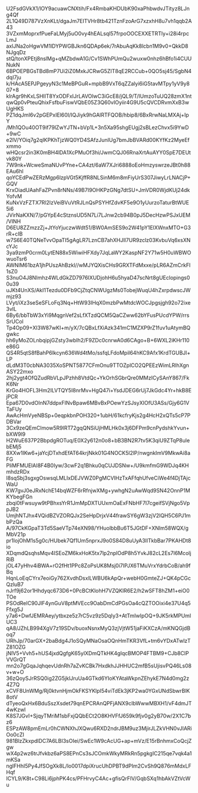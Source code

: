 U2FsdGVkX1/lOY9acuawCNXtih/Fx4RmbaKHDUbK90xaPhbwdvJTityz8LJng4Qf
2L1Q49D787VzXnKLt/dgaJm7EITVHr8tb421TznFzoArG7xzxhH8u7vh1qqb2A43
3VZxmMoprxfPueFaLMyj5uO0vy4hEALsql57frpoOOCEXXETRTly+i28i4rpcLmJ
axlJNa2oHgwVM1lDYPWGBJkn6QDAp6ek/7rAbuAqKk8lcbn1M9v0+QkkD8NJgqDz
stQ/tonXPEtj8nslMg+qMZbdwA1G/Cv1SWhPUmQu2wuxw0nhz6hBfo1i4CUUNukN
6BPOEPBGsTBd8mP7Ui2iZ0MxkJCRwG5ZIT8qE2RCCub+0QO5sj45/SgbN4dqI7ju
k/HAcA5EPJPgeyyN3c1MeBPGuR+mpbB9VxT6qZZalyi6iG5tavMTpy1yV9y807+8
klrAgr9hKxLSHlIT8YxODFxIJrLAVOlwC3iGcE8/jQL9/T/lUmzoTuUQ28zmX1nt
qwQp0vPteuQhixFsfbuFiswVQbE05Z3Q60vIOyiir4G9U5cQVCDRvmXxB3wUgHKS
PZ1dqJmI6v2pGEPxIEl60I/IQJiyk9hGAlRTFQOB/hbip8/6BxRrwNaLMXAj+IpY
/Mh1QOu40OT9if79lZwYJTN+bVp1L+3n5Xa95shgEUgj2sBLezChvx5i9YwD+9wC
e2lV/YOiq7g2qIKPKhTjzWQ0YD4SAfzJunIUg7bmJbBVARd00KYfKz2MyeEfxmmo
wHQcsr2in3K0mBH4lDA1XcPMuOf3hi/JwmCQJ06RnaXrtAuAYY0SpE7DEUtvk80Y
7W9nk+WcweSmaNUvPYne+CA4zt/6aW7XJri6888oEoHmzyswrzeJBt0h88EAu6hl
qoYCEdPwZERzMgp6lzpVGt5KjffR8NLSinM6m8mFiyUrS307JiwyLrLNACjP+GQV
KrxOiadUAahFaZPvn8rNNs/49B7I9OHKPzGNg7dtSU+JmVDR0WjdKUj24dkYofvM
KuNxVzFZTX7Rl2lzVeiBVuVtRJLnQsPSYHfZdvKF5e9O1yUurzoTaturBtWUE5i6
JVirNaKXN/7/pGYpE4cStznsUD5N7Li7LJnw2cb94B0pJ5DecHzwPSJxUEM/VINH
D6EU8ZZmzzZj+JtYoYjuczwWdt51/BW0AmSES9o2W41pY1ElXWnxMTO+G3rR+cIB
w7S6E40TQNeTvvOpaTI5gAgLR7LznCB7ahXHJlI7UR9zclz03KvbuVq6xsXNcYJc
3ya9zmP0crm0LytEN88x5WiwiHFXdy7JqLaWY2KaspNF2Y71w5H0uWBWOwuoTsr6
AWNIM61bzA1jhPUszAhBzkl//wMJYQXisCHs9GRXTFdMxxe/pLR6AZmCrkFl1sZ0
S3nuO4J8NImhz4WLdGkZD7976IXUDjohH6u5hyaD47scNrt8gUEclopings00u39
uJKt4UnXS/AkI1Tezdu0DFb9CjZtqCNWUgzMs0TobejWuqU4hZxrpdwscJWmjz93
LVyt/iXz3seSeSFLoFq3Nq+HtW93IHqX0mzbPwMtdcWOCJpgsjgh92o72ixe3vIL
6By6/bbTbW3xYi9MqgnVef2sLfXTzdQCM5QaCZww62bYFusPUcdYPW/rrsSrUCol
Tp4Op09+XI3W87wKI+m/yX/7cQBxLfXiAzk341mC1MZXP9rZ1fuv1uAtymBQgwkc
hh6yMoZOLnbqipjGZsty3wbIh2/F9ZDc0cnrwA0d6CAgo+B+6WXL2iKHr110e86G
QS4R5qtS8fBahP6lkcyn636Wd4tMo/ssfqLFdoMpil64hKC9Afx1KrdTGUBJl+LP
dLdM3T0cbNA3035XoSPNT5877CFmOnu9TTOZplCO2QPEEzWimLRlhXgnASY22mxo
2hj2ygt4OfQZudRbVLpJPzhh8VtdQc+YkOrhSGbrQre0MMzICySAnY867/FkK6Nr
KrGo4HOFL3Hm2ILVTQY5I8nrMv+HgQ47i+YsdJDEG6rUj7JkGdc4Yr+hkB8EjPCR
Epa67D0vdOInN7ddpxFINvBpaw6MBvBxPOewYzSJsyXIOfU3ASs/Gjy6G1VTaFUy
AwAcHmVyeNBSp+0eqpkbnPOH320+1ubH/61kcfryKjs2g4HcH2xQTs5cP7PDBVar
3Cx9zeQEmClmow5R9lRT72gqQNSiUjHMLHk0x3j6DFPm9cnPydshkYvun+bXW9l9
H2WuE637P2BbpdgROTuq/E0X2y612n0o8+bB3BN2R7tv5K3qiU9ZTqP8ulebEMj5
8XXw1IKw6+jaYcjDTxhdEfAT64krjNkk01G4NOCK5l2lP/nwgnkImV9MkwAi8aFG
PliMFMUElAI8F4B0Iyw/3cwF2q1Bhku0qCUJDSNw+/U9kmfmG9WDJq4KHmhdzRDx
I8sqSbj3sgxgOswsqLMLIxDEJVWZ0PgMCVIHzTxAFfqhUfveCiWe4f4DjTAjcWaU
KW7gvJ0eJRxNchE14bqWZF6rRfnjwXMg+ywhgN2uAwWqd9SN42OnnP1MKYbegFGn
zbqi0tFwsuyw9tPBhxsYrR1JmMpDXTUUxmOaExFNbHF7I7cgeifSVjNgo5VppJB2
UmjhNTJhx4VQidBZVZORQJx2SeHpDrjxV44frawSY6gW3zjV2lQH5C6PJ1mbPzQa
A/97CkKGpaT3Td5SaeVTp74eXN98/YHuolbbBu6T5JGtDF+XNIm58WQX/gMbV21p
pr1IojOhM1s5g0c/HUbek7Qf1Um5nprxJ9o0S84D8uUyA3lITkbBar7PKAHDt8io
XDqmdQsqhsMqv4ISEoZM6kxHoK5tx7lp2nplOdP8h5YvkJ82cL2Es7I6McoljRiB
jOL47yHhv4iBWA+rO2fHt1PPc8ZoPsUK8Msj0i7IPJX6TMuVrxYdrbCoB/ah9fBq
HqnLoEqCYrx7eoiGy762XvdhDsxlLWBU6kApQr+webH0GmteZJ+QK4pCGcQzluB7
nJrf9j62or1Hhdyqc673D6+0PcBCtKlohH7VZQKlR6E2/h2wSFT8hZM1+eiO0TOe
PSOdReIC90JlF4ynGuV8ptMVEcc9OabDmCdPGsOa4cQZTOOixi4e37U4q5Ffxg5J
y7a6+DwfJEMRAey/ytbxze5z7rC5vz9z5DqIy3+AtTmIwIpOQ+9JK5rkMPUmIUC3
qA8/JZhLB994XgV7z19SDv/buoxNsnxMyQ3zjVjtW51jaFiKXCzA/mKNQGjdBoq7
URhJp/70arGX+2baBdg4J1oSQyMNaOsaOQnHmTKR3VfL+tm6vYDxATwlzTZ81OZG
jNlV5+Vvh5+hUS4jxdQgfgK65ylXDmQTkHK4gIqcBMOP4FTBM9+CJb8ClPVVGrQT
mn2o7gGqaJqhqevUdnRh7aZvKCBk7HxdkhJJHHUC2mfB5sUjisvPQ46Ls08v+w+O
36zQoySJrRSQ0ig2ZG5jklJruUa4GTkd6YIoKYAtaWkpnZEhykE7N4d0mg2z4Z7Q
xCVF8UnWMg/Rj0ktvnHjmOkFKSYKlpI54viTdEk3jKP2wa0YGxUNdSbwrBlK8otV
dTyeoQxHx6BduSszXsdet79qnEPCRAnQPFjANX9cIbWwwMBXH1/vF4dmJT4wKzwI
K8S7JGvI+SjqyTMriM1sbFxjQQbECt2O8KHVFfJ659k9fjv0g2yB70w/2X1C7bz6
ESPzAW8pmEmLr0hCWNXhJXQwu6RXD2ndrJBM9uz3MjirJLZkVHN0vJIARiOo0cZI
981BlzZkxpdlDC7A6LBI3sOIei/SwEc1W9cAcUG+ap+mVz/E15rBnhmxCoQcjZgw
wX4p2wz6trJfvkbz6aPS8EPnCs3sJCOmkWkyMRkRn5pgkgIC215qe7vqk4a1mKSa
nglFHhI5Py4JfSOgXk8L/lo0017dpiXrucUhDPBT9dPIm2CvSh9Q876mMdxLFHqf
ICYL9/K8t+C98Li6jphPK4cs/PFHrvyC4Ac+gfisQrFlV/GqbSXq1hbAkVZtVcWu
